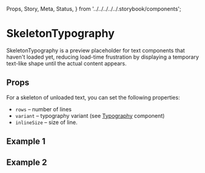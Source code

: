   Props,
  Story,
  Meta,
  Status,
} from '../../../../../.storybook/components';


<Meta of={Stories} />

# SkeletonTypography

<Status variant="stable" />

SkeletonTypography is a preview placeholder for text components that haven't loaded yet,
reducing load-time frustration by displaying a temporary text-like shape until the actual content appears.

<Story of={Stories.Base} />

## Props

<Props />

For a skeleton of unloaded text, you can set the following properties:

- `rows` – number of lines
- `variant` – typography variant (see [Typography](?path=/docs/components-typography--docs) component)
- `inlineSize` – size of line.

## Example 1

<Story of={Stories.Example1} />

## Example 2

<Story of={Stories.Example2} />
